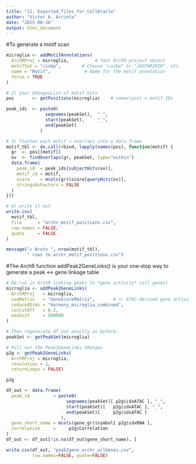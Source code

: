 ```yaml
---
title: "11. Exported_files_for_CellOracle"
author: "Victor A. Arrieta"
date: "2025-08-26"
output: html_document
---
```


#To generate a motif scan
```r
microglia <- addMotifAnnotations(
  ArchRProj = microglia,          # Your ArchR project object
  motifSet = "cisbp",        # Choose "cisbp" or "JASPAR2020", etc.
  name = "Motif",             # Name for the motif annotation
  force = TRUE
)

# 2) your GRangesList of motif hits
pos       <- getPositions(microglia)    # names(pos) = motif IDs

peak_ids  <- paste0(
               seqnames(peakSet),  "_",
               start(peakSet),     "_",
               end(peakSet)
             )

# 3) flatten each motif → overlaps into a data.frame
motif_tbl <- do.call(rbind, lapply(names(pos), function(motif) {
  gr  <- pos[[motif]]
  ov  <- findOverlaps(gr, peakSet, type="within")
  data.frame(
    peak_id  = peak_ids[subjectHits(ov)],
    motif_id = motif,
    score    = mcols(gr)$score[queryHits(ov)],
    stringsAsFactors = FALSE
  )
}))

# 4) write it out
write.csv(
  motif_tbl,
  file      = "archr_motif_positions.csv",
  row.names = FALSE,
  quote     = FALSE
)

message("✔ Wrote ", nrow(motif_tbl),
        " rows to archr_motif_positions.csv")

```

#The ArchR function addPeak2GeneLinks() is your one‐stop way to generate a peak ↔ gene linkage table
```r
# Re‐run in ArchR linking peaks to *gene activity* (all genes)
microglia <- addPeak2GeneLinks(
  ArchRProj   = microglia,
  useMatrix   = "GeneScoreMatrix",       # <— ATAC‐derived gene activity for *all* genes
  reducedDims = "Harmony_microglia_combined",
  corCutOff   = 0.2,
  maxDist     = 500000
)

# Then regenerate df_out exactly as before:
peakSet <- getPeakSet(microglia)

# Pull out the Peak2GeneLinks GRanges
p2g <- getPeak2GeneLinks(
  ArchRProj = microglia,
  resolution = 1,
  returnLoops = FALSE)

p2g

df_out <- data.frame(
  peak_id         = paste0(
                       seqnames(peakSet)[ p2g$idxATAC ], "_",
                       start(peakSet)[   p2g$idxATAC ], "_",
                       end(peakSet)[     p2g$idxATAC ]
                     ),
  gene_short_name = mcols(gene_gr)$symbol[ p2g$idxRNA ],
  correlation     =     p2g$Correlation
)
df_out <- df_out[!is.na(df_out$gene_short_name), ]

write.csv(df_out, "peak2gene_archr_allGenes.csv",
          row.names=FALSE, quote=FALSE)

```
